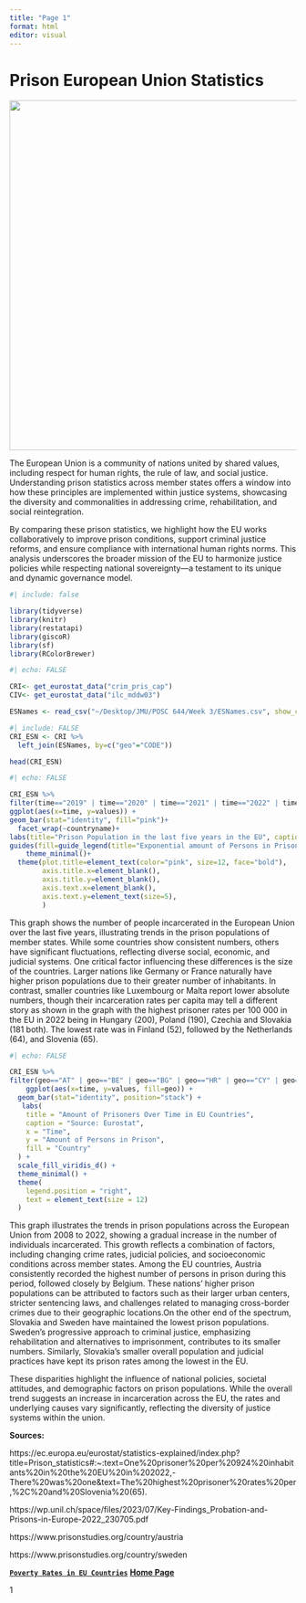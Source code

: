 ```yaml
---
title: "Page 1"
format: html
editor: visual
---
```


# Prison European Union Statistics

![](images/pandemic-has-opened-prisons-across-europe_62cca640330d2.png){width="613"}

The European Union is a community of nations united by shared values, including respect for human rights, the rule of law, and social justice. Understanding prison statistics across member states offers a window into how these principles are implemented within justice systems, showcasing the diversity and commonalities in addressing crime, rehabilitation, and social reintegration.

By comparing these prison statistics, we highlight how the EU works collaboratively to improve prison conditions, support criminal justice reforms, and ensure compliance with international human rights norms. This analysis underscores the broader mission of the EU to harmonize justice policies while respecting national sovereignty—a testament to its unique and dynamic governance model.

```r
#| include: false

library(tidyverse)
library(knitr)
library(restatapi)
library(giscoR)
library(sf)
library(RColorBrewer)
```

```r
#| echo: FALSE

CRI<- get_eurostat_data("crim_pris_cap")
CIV<- get_eurostat_data("ilc_mddw03")

ESNames <- read_csv("~/Desktop/JMU/POSC 644/Week 3/ESNames.csv", show_col_types = FALSE)

```

```r
#| include: FALSE
CRI_ESN <- CRI %>% 
  left_join(ESNames, by=c("geo"="CODE"))

head(CRI_ESN)
```

```r
#| echo: FALSE

CRI_ESN %>%
filter(time=="2019" | time=="2020" | time=="2021" | time=="2022" | time== "2023", geo=="AT" | geo=="BE" | geo=="BG" | geo=="HR" | geo=="CY" | geo=="CZ" | geo=="DK" | geo=="EE" | geo=="FI" | geo=="FR" | geo=="DE" | geo=="EL" | geo=="HU" | geo=="IE" | geo=="IT" | geo=="LV" | geo=="LT" | geo=="LU" | geo=="MT" | geo=="NL" | geo=="PL" | geo=="PT" | geo=="RO" | geo=="SK" | geo=="SE" | geo=="ES") %>%
ggplot(aes(x=time, y=values)) +
geom_bar(stat="identity", fill="pink")+
  facet_wrap(~countryname)+
labs(title="Prison Population in the last five years in the EU", caption="Data from Eurostat")+
guides(fill=guide_legend(title="Exponential amount of Persons in Prison"))+
    theme_minimal()+
  theme(plot.title=element_text(color="pink", size=12, face="bold"),
        axis.title.x=element_blank(),
        axis.title.y=element_blank(),
        axis.text.x=element_blank(),
        axis.text.y=element_text(size=5),
        )
```

This graph shows the number of people incarcerated in the European Union over the last five years, illustrating trends in the prison populations of member states. While some countries show consistent numbers, others have significant fluctuations, reflecting diverse social, economic, and judicial systems. One critical factor influencing these differences is the size of the countries. Larger nations like Germany or France naturally have higher prison populations due to their greater number of inhabitants. In contrast, smaller countries like Luxembourg or Malta report lower absolute numbers, though their incarceration rates per capita may tell a different story as shown in the graph with the highest prisoner rates per 100 000 in the EU in 2022 being in Hungary (200), Poland (190), Czechia and Slovakia (181 both). The lowest rate was in Finland (52), followed by the Netherlands (64), and Slovenia (65).

```r
#| echo: FALSE

CRI_ESN %>%
filter(geo=="AT" | geo=="BE" | geo=="BG" | geo=="HR" | geo=="CY" | geo=="CZ" | geo=="DK" | geo=="EE" | geo=="FI" | geo=="FR" | geo=="DE" | geo=="EL" | geo=="HU" | geo=="IE" | geo=="IT" | geo=="LV" | geo=="LT" | geo=="LU" | geo=="MT" | geo=="NL" | geo=="PL" | geo=="PT" | geo=="RO" | geo=="SK" | geo=="SE" | geo=="ES") %>% 
    ggplot(aes(x=time, y=values, fill=geo)) +
  geom_bar(stat="identity", position="stack") +
   labs(
    title = "Amount of Prisoners Over Time in EU Countries",
    caption = "Source: Eurostat",
    x = "Time",
    y = "Amount of Persons in Prison",
    fill = "Country" 
  ) +
  scale_fill_viridis_d() + 
  theme_minimal() + 
  theme(
    legend.position = "right",  
    text = element_text(size = 12)  
  )
```


This graph illustrates the trends in prison populations across the European Union from 2008 to 2022, showing a gradual increase in the number of individuals incarcerated. This growth reflects a combination of factors, including changing crime rates, judicial policies, and socioeconomic conditions across member states. Among the EU countries, Austria consistently recorded the highest number of persons in prison during this period, followed closely by Belgium. These nations' higher prison populations can be attributed to factors such as their larger urban centers, stricter sentencing laws, and challenges related to managing cross-border crimes due to their geographic locations.On the other end of the spectrum, Slovakia and Sweden have maintained the lowest prison populations. Sweden’s progressive approach to criminal justice, emphasizing rehabilitation and alternatives to imprisonment, contributes to its smaller numbers. Similarly, Slovakia's smaller overall population and judicial practices have kept its prison rates among the lowest in the EU.

These disparities highlight the influence of national policies, societal attitudes, and demographic factors on prison populations. While the overall trend suggests an increase in incarceration across the EU, the rates and underlying causes vary significantly, reflecting the diversity of justice systems within the union.

**Sources:**

https://ec.europa.eu/eurostat/statistics-explained/index.php?title=Prison_statistics#:\~:text=One%20prisoner%20per%20924%20inhabitants%20in%20the%20EU%20in%202022,-There%20was%20one&text=The%20highest%20prisoner%20rates%20per,%2C%20and%20Slovenia%20(65).

https://wp.unil.ch/space/files/2023/07/Key-Findings_Probation-and-Prisons-in-Europe-2022_230705.pdf

https://www.prisonstudies.org/country/austria

https://www.prisonstudies.org/country/sweden

[**`Poverty Rates in EU Countries`**](Harris%20Website%20Page2.html)
[**Home Page**](HarrisWebsite.html)

1
